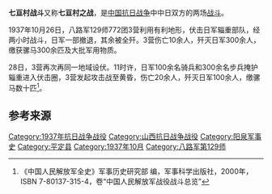 {{Infobox Military Conflict
|campaign=
|image=
|caption=
|conflict=七亘村战斗
|date=1937年10月26日、28日
|place=[[山西省|山西省]][[平定县|平定县]][[东回镇_(平定县)|七亘村]]
|result=
|combatant1=国民革命军八路军[[第129师|第129师]]386旅772团3营
|combatant2=日军第20师后方辎重部队
|commander1=
|commander2=
|strength1=
|strength2=
|casualties1=
|casualties2=
|}}

'''七亘村战斗'''又称'''七亘村之战'''，是[[中国抗日战争|中国抗日战争]]中中日双方的两场[[战斗|战斗]]。

1937年10月26日，八路军129师772团3营利用有利地形，伏击日军辎重部队，经两小时战斗，日军一部撤退，其余被全歼。3营伤亡10余人，歼灭日军300余人，缴获骡马300余匹及大批军用物质。

28日，3营再次再同一地域设伏。11时许，日军100余名骑兵和300余名步兵掩护辎重进入伏击圈，3营发起攻击战至黄昏，伤亡20余人，歼灭日军100余人，缴骡马数十匹<ref name="中国人民解放军全史">《中国人民解放军全史》军事历史研究部 编，军事科学出版社，2000年，ISBN 7-80137-315-4，卷“中国人民解放军战役战斗总览”</ref>。

== 参考来源 ==
{{Reflist}}

{{中国抗日战争}}
[[Category:1937年抗日战争战役|Category:1937年抗日战争战役]]
[[Category:山西抗日战争战役|Category:山西抗日战争战役]]
[[Category:阳泉军事史|Category:阳泉军事史]]
[[Category:平定县|Category:平定县]]
[[Category:1937年10月|Category:1937年10月]]
[[Category:八路军第129师|Category:八路军第129师]]